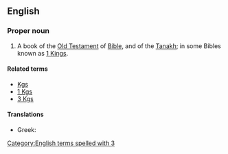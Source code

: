 ==English==
{{book of the Bible|Books of Kings}}

===Proper noun===
{{en-proper noun}}
# {{context|biblical|lang=en}} A book of the [[Old Testament]] of [[Bible]], and of the [[Tanakh]]; in some Bibles known as [[1 Kings]].

====Related terms====
* [[Kgs]]
* [[1 Kgs]]
* [[3 Kgs]]

====Translations====
{{trans-top|book of the Bible}}
* Greek: {{t|el|Γ' Βασιλειών}}
{{trans-mid}}
{{trans-bottom}}

[[Category:English terms spelled with 3]]